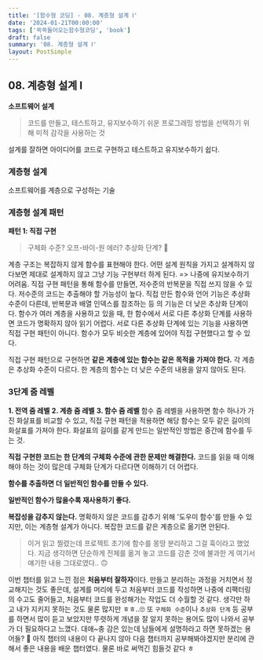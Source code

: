 ```yaml
---
title: '[함수형 코딩] - 08. 계층형 설계 Ⅰ'
date: '2024-01-21T00:00:00'
tags: ['쏙쏙들어오는함수형코딩', 'book']
draft: false
summary: '08. 계층형 설계 Ⅰ'
layout: PostSimple
---
```


## 08. 계층형 설계 I

**소프트웨어 설계**

> 코드를 만들고, 테스트하고, 유지보수하기 쉬운 프로그래밍 방법을 선택하기 위해 미적 감각을 사용하는 것

설계를 잘하면 아이디어를 코드로 구현하고 테스트하고 유지보수하기 쉽다.

### 계층형 설계

소프트웨어를 계층으로 구성하는 기술

### 계층형 설계 패턴

**패턴 1: 직접 구현**

> 구체화 수준? 오프-바이-원 에러? 추상화 단계? 🤔

계층 구조는 복잡하지 않게 함수를 표현해야 한다.
어떤 설계 원칙을 가지고 설계하지 않다보면 제대로 설계하지 않고 그냥 기능 구현부터 하게 된다. => 나중에 유지보수하기 어려움.
직접 구현 패턴을 통해 함수를 만들면, 저수준의 반복문을 직접 쓰지 않을 수 있다. 저수준의 코드는 추출해야 할 가능성이 높다.
직접 만든 함수와 언어 기능은 추상화 수준이 다른데, 반복문과 배열 인덱스를 참조하는 등 의 기능은 더 낮은 추상화 단계이다.
함수가 여러 계층을 사용하고 있을 때, 한 함수에서 서로 다른 추상화 단계를 사용하면 코드가 명확하지 않아 읽기 어렵다.
서로 다른 추상화 단계에 있는 기능을 사용하면 직접 구현 패턴이 아니다. 함수가 모두 비슷한 계층에 있어야 직접 구현했다고 할 수 있다.

직접 구현 패턴으로 구현하면 **같은 계층에 있는 함수는 같은 목적을 가져야 한다.**
각 계층은 추상화 수준이 다르다. 한 계층의 함수는 더 낮은 수준의 내용을 알지 않아도 된다.

### 3단계 줌 레벨

**1. 전역 줌 레벨**
**2. 계층 줌 레벨**
**3. 함수 줌 레벨**
함수 줌 레벨을 사용하면 함수 하나가 가진 화살표를 비교할 수 있고, 직접 구현 패턴을 적용하면 해당 함수는 모두 같은 길이의 화살표를 가져야 한다. 화살표의 길이를 같게 만드는 일반적인 방법은 중간에 함수를 두는 것.

**직접 구현한 코드는 한 단계의 구체화 수준에 관한 문제만 해결한다.**
코드를 읽을 때 이해해야 하는 것이 많은데 구체화 단계가 다르다면 이해하기 더 어렵다.

**함수를 추출하면 더 일반적인 함수를 만들 수 있다.**

**일반적인 함수가 많을수록 재사용하기 좋다.**

**복잡성을 감추지 않는다.**
명확하지 않은 코드를 감추기 위해 '도우미 함수'를 만들 수 있지만, 이는 계층형 설계가 아니다. 복잡한 코드를 같은 계층으로 옮기면 안된다.

> 이거 읽고 찔렸는데 프로젝트 초기에 함수를 몽땅 분리하고 그걸 훅이라고 했었다. 지금 생각하면 단순하게 전체를 옮겨 놓고 코드를 감춘 것에 불과한 게 여기서 얘기한 내용 그대로였다.. 🙃

이번 챕터를 읽고 느낀 점은 **처음부터 잘하자**이다. 만들고 분리하는 과정을 거치면서 정교해지는 것도 좋은데, 설계를 머리에 두고
처음부터 코드를 작성하면 나중에 리팩터링의 수고도 줄어들고, 처음부터 코드를 완성해가는 작업도 더 수월할 것 같다. 생각만 하고 내가 지키지 못하는 것도 물론 많지만 ㅎㅎ..🙄
또 `구체화 수준`이나 `추상화 단계` 등 공부를 하면서 많이 듣고 보았지만 뚜렷하게 개념을 잘 알지 못하는 용어도 많이 나와서 공부가 더 필요하다고 느꼈다. 대애~충 감은 있는데 남들에게 설명하라고 하면 못하겠는 용어들? 🤔
아직 챕터의 내용이 다 끝나지 않아 다음 챕터까지 공부해봐야겠지만 분리에 관해서 좋은 내용을 배운 챕터였다. 물론 바로 써먹긴 힘들것 같다 ㅎ
